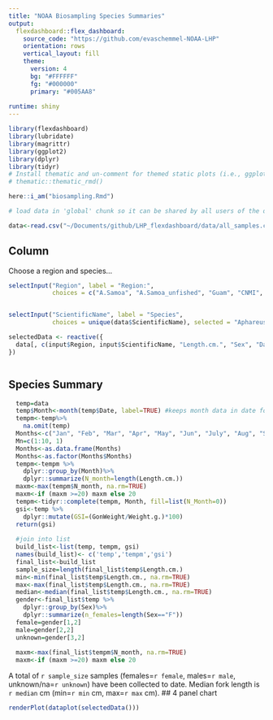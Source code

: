 ```yaml
---
title: "NOAA Biosampling Species Summaries"
output: 
  flexdashboard::flex_dashboard:
    source_code: "https://github.com/evaschemmel-NOAA-LHP"
    orientation: rows
    vertical_layout: fill
    theme:
      version: 4
      bg: "#FFFFFF"
      fg: "#000000" 
      primary: "#005AA8"
      
runtime: shiny
---
```


```r
library(flexdashboard)
library(lubridate)
library(magrittr)
library(ggplot2)
library(dplyr)
library(tidyr)
# Install thematic and un-comment for themed static plots (i.e., ggplot2)
# thematic::thematic_rmd()
```

```r
here::i_am("biosampling.Rmd")
```

```r
# load data in 'global' chunk so it can be shared by all users of the dashboard

data<-read.csv("~/Documents/github/LHP_flexdashboard/data/all_samples.csv")


```

## Column {.sidebar}

Choose a region and species...

```r

selectInput("Region", label = "Region:",
            choices = c("A.Samoa", "A.Samoa_unfished", "Guam", "CNMI", "CNMI_unfished"), selected = "A.Samoa")


selectInput("ScientificName", label = "Species",
            choices = unique(data$ScientificName), selected = "Aphareus rutilans")

selectedData <- reactive({
  data[, c(input$Region, input$ScientificName, "Length.cm.", "Sex", "Date", "GonWeight", "Weight.g." )]
})



```


## Species Summary {.tabset data-width="650"}

```r
  temp=data
  temp$Month<-month(temp$Date, label=TRUE) #keeps month data in date formatt for plotting in order
  tempm<-temp%>% 
    na.omit(temp)
  Months<-c("Jan", "Feb", "Mar", "Apr", "May", "Jun", "July", "Aug", "Sep", "Oct", "Nov", "Dec")
  Mn=c(1:10, 1)
  Months<-as.data.frame(Months)
  Months<-as.factor(Months$Months)
  tempm<-tempm %>%
    dplyr::group_by(Month)%>%
    dplyr::summarize(N_month=length(Length.cm.))
  maxm<-max(tempm$N_month, na.rm=TRUE)
  maxm<-if (maxm >=20) maxm else 20
  tempm<-tidyr::complete(tempm, Month, fill=list(N_Month=0))
  gsi<-temp %>% 
    dplyr::mutate(GSI=(GonWeight/Weight.g.)*100)
  return(gsi)
  
  #join into list
  build_list<-list(temp, tempm, gsi)
  names(build_list)<- c('temp','tempm','gsi')
  final_list<-build_list
  sample_size=length(final_list$temp$Length.cm.)
  min<-min(final_list$temp$Length.cm., na.rm=TRUE)
  max<-max(final_list$temp$Length.cm., na.rm=TRUE)
  median<-median(final_list$temp$Length.cm., na.rm=TRUE)
  gender<-final_list$temp %>%
    dplyr::group_by(Sex)%>%
    dplyr::summarize(n_females=length(Sex=="F"))
  female=gender[1,2]
  male=gender[2,2]
  unknown=gender[3,2]
  
  maxm<-max(final_list$tempm$N_month, na.rm=TRUE)
  maxm<-if (maxm >=20) maxm else 20
```



A total of `r sample_size` samples (females=`r female`, males=`r male`, unknown/na=`r unknown`) have been collected to date. Median fork length is `r median` cm (min=`r min` cm, max=`r max` cm).
## 4 panel chart

```r

renderPlot(dataplot(selectedData()))

```

